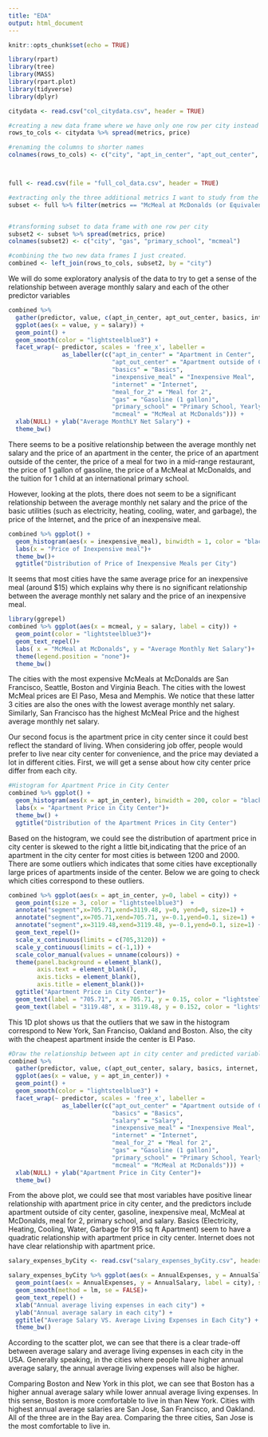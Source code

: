 ```yaml
---
title: "EDA"
output: html_document
---
```


```r
knitr::opts_chunk$set(echo = TRUE)
```

```r
library(rpart)
library(tree)
library(MASS)
library(rpart.plot)
library(tidyverse)
library(dplyr)

citydata <- read.csv("col_citydata.csv", header = TRUE)

#creating a new data frame where we have only one row per city instead of multiple city rows
rows_to_cols <- citydata %>% spread(metrics, price) 

#renaming the columns to shorter names
colnames(rows_to_cols) <- c("city", "apt_in_center", "apt_out_center", "salary", "basics", "internet", "meal_for_2", "inexpensive_meal")



full <- read.csv(file = "full_col_data.csv", header = TRUE)

#extracting only the three additional metrics I want to study from the full data frame
subset <- full %>% filter(metrics == "McMeal at McDonalds (or Equivalent Combo Meal)" | metrics == "Gasoline (1 gallon)" | metrics == "International Primary School, Yearly for 1 Child")


#transforming subset to data frame with one row per city
subset2 <- subset %>% spread(metrics, price)
colnames(subset2) <- c("city", "gas", "primary_school", "mcmeal")

#combining the two new data frames I just created. 
combined <- left_join(rows_to_cols, subset2, by = "city")

```


We will do some exploratory analysis of the data to try to get a sense of the relationship between average monthly salary and each of the other predictor variables
```r
combined %>% 
  gather(predictor, value, c(apt_in_center, apt_out_center, basics, internet, meal_for_2, inexpensive_meal, gas, primary_school, mcmeal)) %>% 
  ggplot(aes(x = value, y = salary)) + 
  geom_point() + 
  geom_smooth(color = "lightsteelblue3") +
  facet_wrap(~ predictor, scales = 'free_x', labeller = 
               as_labeller(c("apt_in_center" = "Apartment in Center", 
                             "apt_out_center" = "Apartment outside of Center", 
                             "basics" = "Basics", 
                             "inexpensive_meal" = "Inexpensive Meal",
                             "internet" = "Internet",
                             "meal_for_2" = "Meal for 2",
                             "gas" = "Gasoline (1 gallon)",
                             "primary_school" = "Primary School, Yearly for 1 Child",
                             "mcmeal" = "McMeal at McDonalds"))) + 
  xlab(NULL) + ylab("Average MonthLY Net Salary") +
  theme_bw()
```

There seems to be a positive relationship between the average monthly net salary and the price of an apartment in the center, the price of an apartment outside of the center, the price of a meal for two in a mid-range restaurant, the price of 1 gallon of gasoline, the price of a McMeal at McDonalds, and the tuition for 1 child at an international primary school.

However, looking at the plots, there does not seem to be a significant relationship between the average monthly net salary and the price of the basic utilities (such as electricity, heating, cooling, water, and garbage), the price of the Internet, and the price of an inexpensive meal. 

```r
combined %>% ggplot() + 
  geom_histogram(aes(x = inexpensive_meal), binwidth = 1, color = "black", fill = "lightsteelblue3") + 
  labs(x = "Price of Inexpensive meal")+
  theme_bw()+
  ggtitle("Distribution of Price of Inexpensive Meals per City")
```

It seems that most cities have the same average price for an inexpensive meal (around $15) which explains why there is no significant relationship between the average monthly net salary and the price of an inexpensive meal.

```r
library(ggrepel)
combined %>% ggplot(aes(x = mcmeal, y = salary, label = city)) +
  geom_point(color = "lightsteelblue3")+
  geom_text_repel()+
  labs( x = "McMeal at McDonalds", y = "Average Monthly Net Salary")+
  theme(legend.position = "none")+
  theme_bw()

```

The cities with the most expensive McMeals at McDonalds are San Francisco, Seattle, Boston and Virginia Beach. The cities with the lowest McMeal prices are El Paso, Mesa and Memphis. We notice that these latter 3 cities are also the ones with the lowest average monthly net salary. Similarly, San Francisco has the highest McMeal Price and the highest average monthly net salary. 


Our second focus is the apartment price in city center since it could best reflect the standard of living. When considering job offer, people would prefer to live near city center for convenience, and the price may deviated a lot in different cities. First, we will get a sense about how city center price differ from each city. 

```r
#Histogram for Apartment Price in City Center
combined %>% ggplot() + 
  geom_histogram(aes(x = apt_in_center), binwidth = 200, color = "black", fill = "lightsteelblue3") + 
  labs(x = "Apartment Price in City Center")+
  theme_bw() +
  ggtitle("Distribution of the Apartment Prices in City Center")
```

Based on the histogram, we could see the distribution of apartment price in city center is skewed to the right a little bit,indicating that the price of an apartment in the city center for most cities is between 1200 and 2000. There are some outliers which indicates that some cities have exceptionally large prices of apartments inside of the center. Below we are going to check which cities correspond to these outliers.

```r

combined %>% ggplot(aes(x = apt_in_center, y=0, label = city)) +
  geom_point(size = 3, color = "lightsteelblue3")  +
  annotate("segment",x=705.71,xend=3119.48, y=0, yend=0, size=1) +
  annotate("segment",x=705.71,xend=705.71, y=-0.1,yend=0.1, size=1) +
  annotate("segment",x=3119.48,xend=3119.48, y=-0.1,yend=0.1, size=1) +
  geom_text_repel()+
  scale_x_continuous(limits = c(705,3120)) +
  scale_y_continuous(limits = c(-1,1)) +
  scale_color_manual(values = unname(colours)) + 
  theme(panel.background = element_blank(),
        axis.text = element_blank(),
        axis.ticks = element_blank(),
        axis.title = element_blank())+
  ggtitle("Apartment Price in City Center")+
  geom_text(label = "705.71", x = 705.71, y = 0.15, color = "lightsteelblue3") +
  geom_text(label = "3119.48", x = 3119.48, y = 0.152, color = "lightsteelblue3")
```
This 1D plot shows us that the outliers that we saw in the histogram correspond to New York, San Franciso, Oakland and Boston. Also, the city with the cheapest apartment inside the center is El Paso.

```r
#Draw the relationship between apt in city center and predicted variables
combined %>% 
  gather(predictor, value, c(apt_out_center, salary, basics, internet, meal_for_2, inexpensive_meal, gas, primary_school, mcmeal)) %>% 
  ggplot(aes(x = value, y = apt_in_center)) + 
  geom_point() + 
  geom_smooth(color = "lightsteelblue3") +
  facet_wrap(~ predictor, scales = 'free_x', labeller = 
               as_labeller(c("apt_out_center" = "Apartment outside of Center", 
                             "basics" = "Basics", 
                             "salary" = "Salary", 
                             "inexpensive_meal" = "Inexpensive Meal",
                             "internet" = "Internet",
                             "meal_for_2" = "Meal for 2",
                             "gas" = "Gasoline (1 gallon)",
                             "primary_school" = "Primary School, Yearly for 1 Child",
                             "mcmeal" = "McMeal at McDonalds"))) + 
  xlab(NULL) + ylab("Apartment Price in City Center")+
  theme_bw()
```
From the above plot, we could see that most variables have positive linear relationship with apartment price in city center, and the predictors include apartment outside of city center, gasoline, inexpensive meal, McMeal at McDonalds, meal for 2, primary school, and salary. Basics (Electricity, Heating, Cooling, Water, Garbage for 915 sq ft Apartment) seem to have a quadratic relationship with apartment price in city center. Internet does not have clear relationship with apartment price.



```r
salary_expenses_byCity <- read.csv("salary_expenses_byCity.csv", header = TRUE)

salary_expenses_byCity %>% ggplot(aes(x = AnnualExpenses, y = AnnualSalary , label = city)) + 
  geom_point(aes(x = AnnualExpenses, y = AnnualSalary, label = city), size = 2, color = "lightsteelblue3") +
  geom_smooth(method = lm, se = FALSE)+
  geom_text_repel() +
  xlab("Annual average living expenses in each city") + 
  ylab("Annual average salary in each city") +
  ggtitle("Average Salary VS. Average Living Expenses in Each City") +
  theme_bw()
```

According to the scatter plot, we can see that there is a clear trade-off between average salary and average living expenses in each city in the USA. Generally speaking, in the cities where people have higher annual average salary, the annual average living expenses will also be higher. 

Comparing Boston and New York in this plot, we can see that Boston has a higher annual average salary while lower annual average living expenses. In this sense, Boston is more comfortable to live in than New York. Cities with highest annual average salaries are San Jose, San Francisco, and Oakland. All of the three are in the Bay area. Comparing the three cities, San Jose is the most comfortable to live in. 


